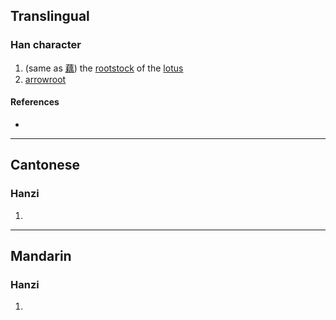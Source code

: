 {{character info/new}}
==Translingual==

===Han character===
{{Han char|rn=9|rad=人|as=13|sn=15|four=|canj=OTWB|ids=⿰亻萬}}

# (same as [[藕]]) the [[rootstock]] of the [[lotus]]
# [[arrowroot]]

====References====
* {{Han ref|kx=0119.231|hdz=10217.110|uh=3496|ud=13462}}

----

==Cantonese==

===Hanzi===
{{yue-hanzi|jyut=[[ngaau5]]|y=ngaau5}}

# {{defn|lang=yue|sort=人13}}

----

==Mandarin==

===Hanzi===
{{cmn-hanzi|pin=[[ǒu]] ([[ou3]])|wg=ou<sup>3</sup>}}

# {{defn|lang=cmn|sort=人13}}